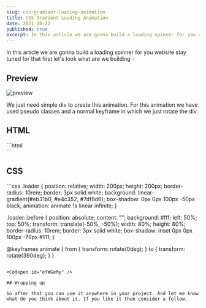 ```yaml
---
slug: css-gradient-loading-animation
title: CSS Gradient Loading Animation
date: 2021-10-22
published: true
excerpt: In this article we are gonna build a loading spinner for you website. which is in the gradient form you can customize that as you want.
---
```


In this article we are gonna build a loading spinner for you website stay tuned for that first let's look what are we building -

## Preview
![preview](https://i.imgur.com/uPnDE58.gif)

We just need simple div to create this animation. For this animation we have used pseudo classes and a normal keyframe in which we just rotate the div.

## HTML

<CodeTitle lang="html" title="index.html" lang="html" />
```html
<div class="loader"></div>
```

## CSS

<CodeTitle lang="css" title="styles.css" lang="css" />
```css
.loader {
  position: relative;
  width: 200px;
  height: 200px;
  border-radius: 10rem;
  border: 3px solid white;
  background: linear-gradient(#eb31b0, #e4c352, #7df8d6);
  box-shadow: 0px 0px 100px -50px black;
  animation: animate 1s linear infinite;
}

.loader::before {
  position: absolute;
  content: "";
  background: #fff;
  left: 50%;
  top: 50%;
  transform: translate(-50%, -50%);
  width: 80%;
  height: 80%;
  border-radius: 10rem;
  border: 3px solid white;
  box-shadow: inset 0px 0px 100px -70px #111;
}

@keyframes animate {
  from {
    transform: rotate(0deg);
  }
  to {
    transform: rotate(360deg);
  }
}
```

<Codepen id="eYWGeMy" />

## Wrapping up

So after that you can use it anywhere in your project. And let me know what do you think about it. If you like it then consider a follow.
